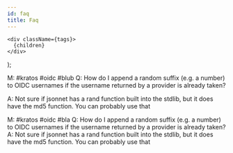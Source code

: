 ```yaml
---
id: faq
title: Faq
---
```


    <div className={tags}>
      {children}
    </div>
  );


<Faq />

<Question tags="question_src-theme- kratos_src-theme- oidc_src-theme- blub_src-theme-">
M: #kratos #oidc #blub 
Q: How do I append a random suffix (e.g. a number) to OIDC usernames if the username
returned by a provider is already taken?

A: Not sure if jsonnet has a rand function built into the stdlib, but it does have the md5 function. You can probably use that
</Question>

<Question tags="question_src-theme- kratos_src-theme- oidc_src-theme- bla_src-theme-">
M: #kratos #oidc #bla 
Q: How do I append a random suffix (e.g. a number) to OIDC usernames if the username returned by a provider is already taken?
A: Not sure if jsonnet has a rand function built into the stdlib, but it does have the md5 function. You can probably use that
</Question>


